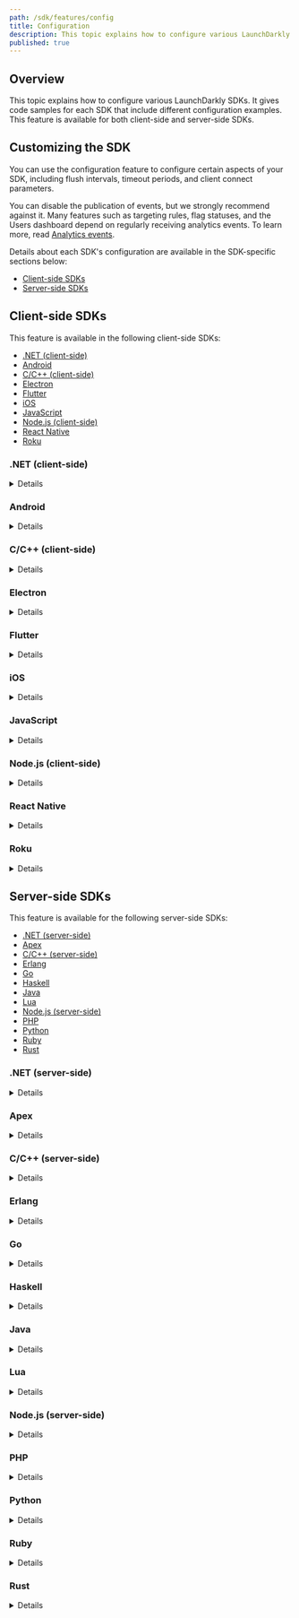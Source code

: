 ```yaml
---
path: /sdk/features/config
title: Configuration
description: This topic explains how to configure various LaunchDarkly SDKs, both client- and server-side.
published: true
---
```


## Overview

This topic explains how to configure various LaunchDarkly SDKs. It gives code samples for each SDK that include different configuration examples. This feature is available for both client-side and server-side SDKs.

## Customizing the SDK

You can use the configuration feature to configure certain aspects of your SDK, including flush intervals, timeout periods, and client connect parameters.

You can disable the publication of events, but we strongly recommend against it. Many features such as targeting rules, flag statuses, and the Users dashboard depend on regularly receiving analytics events. To learn more, read [Analytics events](/sdk/concepts/events).

Details about each SDK's configuration are available in the SDK-specific sections below:

* [Client-side SDKs](#client-side-sdks)
* [Server-side SDKs](#server-side-sdks)

## Client-side SDKs

This feature is available in the following client-side SDKs:

* [.NET (client-side)](#net-client-side)
* [Android](#android)
* [C/C++ (client-side)](#cc-client-side)
* [Electron](#electron)
* [Flutter](#flutter)
* [iOS](#ios)
* [JavaScript](#javascript)
* [Node.js (client-side)](#nodejs-client-side)
* [React Native](#react-native)
* [Roku](#roku)

### .NET (client-side)

<Details summary="Expand .NET (client-side) code sample">

This code sample shows you how to create a custom configuration object to pass custom parameters to the client. With it, we've configured the event queue flush frequency.

You can configure `Configuration.Builder`:

<CodeTabs
  defaultValue="csharp"
  values={[
    { label: 'C#', value: 'csharp', },
  ]
}>
<CodeTabItem value="csharp">

```csharp
Configuration config = LaunchDarkly.Client.Configuration
    .Builder("YOUR_SDK_KEY")
    .EventFlushInterval(TimeSpan.FromSeconds(2))
    .Build();
LdClient client = LdClient.Init(config, user);
```

</CodeTabItem>
</CodeTabs>

To learn more about the specific configuration options that are available in this SDK, read the [SDK's API docs](https://launchdarkly.github.io/dotnet-client-sdk/api/LaunchDarkly.Sdk.Client.Configuration.html).
</Details>

### Android

<Details summary="Expand Android code sample">

This code sample shows you how to configure the client connect and flush interval parameters:

<CodeTabs
  defaultValue="java"
  values={[
    { label: 'Java', value: 'java' },
    { label: 'Kotlin', value: 'kotlin' }
  ]
}>
<CodeTabItem value="java">

```java
LDConfig ldConfig = new LDConfig.Builder()
    .mobileKey("YOUR_MOBILE_KEY")
    .setConnectionTimeoutMillis(5000)
    .setEventsFlushIntervalMillis(5000)
    .build();
```

</CodeTabItem>
<CodeTabItem value="kotlin">

```kotlin
val ldConfig: LDConfig = LDConfig.Builder()
    .setMobileKey("YOUR_MOBILE_KEY")
    .setConnectionTimeoutMillis(5000)
    .setEventsFlushIntervalMillis(5000)
    .build()
```

</CodeTabItem>
</CodeTabs>

To learn more about the specific configuration options that are available in this SDK, read the [Javadoc](https://launchdarkly.github.io/android-client-sdk/com/launchdarkly/sdk/android/LDConfig.Builder.html).
</Details>

### C/C++ (client-side)

<Details summary="Expand C/C++ (client-side) code sample">

This code sample shows you how to configure the event queue capacity and flush interval parameters:

<CodeTabs
  defaultValue="c"
  values={[
    { label: 'C/C++', value: 'c' }
    ]
}>
<CodeTabItem value="c">

```c
struct LDConfig *config = LDConfigNew("YOUR_MOBILE_KEY");
LDConfigSetEventsCapacity(config, 1000);
LDConfigSetEventsFlushIntervalMillis(config, 30000);
```

</CodeTabItem>
</CodeTabs>

To learn more about the specific configuration options that are available in this SDK, read the [SDK's API docs](https://launchdarkly.github.io/c-client-sdk/config_8h.html).
</Details>

### Electron

<Details summary="Expand Electron code sample">

This code sample shows you how to create a custom configuration object to pass custom parameters to the client:

<CodeTabs
  defaultValue="js"
  values={[
    { label: 'JavaScript', value: 'js' },
    { label: 'TypeScript', value: 'ts' },
  ]
}>
<CodeTabItem value="js">

```js
const options = {
  allAttributesPrivate: true
};
const client = LDElectron.initializeInMain('YOUR_CLIENT_SIDE_ID', user, options);

```

</CodeTabItem>
<CodeTabItem value="ts">

```ts
import * as LDElectron from 'launchdarkly-electron-client-sdk'

const options: LDElectron.LDOptions = { allAttributesPrivate: true };
const client = LDElectron.initializeInMain('YOUR_CLIENT_SIDE_ID', user, options);
```

</CodeTabItem>
</CodeTabs>

To learn more about the specific configuration options that are available in this SDK, read the [SDK's API docs](https://launchdarkly.github.io/electron-client-sdk/interfaces/_launchdarkly_electron_client_sdk_.ldoptions.html).
</Details>

### Flutter

<Details summary="Expand Flutter code sample">

This code sample shows you how to configure the client connect and flush interval parameters:

<CodeTabs
  defaultValue="dart"
  values={[
    { label: 'Dart', value: 'dart' }
  ]
}>
<CodeTabItem value="dart">

```dart
LDConfig ldConfig = LDConfigBuilder('YOUR_MOBILE_KEY')
    .connectionTimeoutMillis(5000)
    .eventsFlushIntervalMillis(5000)
    .build();
```

</CodeTabItem>
</CodeTabs>

 To learn more about the specific configuration options that are available in this SDK, read the [SDK's API docs](https://launchdarkly.github.io/flutter-client-sdk/launchdarkly_flutter_client_sdk/LDConfigBuilder-class.html).
 </Details>

### iOS

<Details summary="Expand iOS code sample">

This code sample shows you how to configure the client connection timeout and event flush interval parameters:

<CodeTabs
  defaultValue="swift"
  values={[
    { label: 'Swift', value: 'swift'},
    { label: 'Objective-C', value: 'objc'},
  ]
}>
<CodeTabItem value="swift">

```swift
var ldConfig = LDConfig(mobileKey: "YOUR_MOBILE_KEY")
ldConfig.connectionTimeout = 10.0
ldConfig.eventFlushInterval = 30.0
```

</CodeTabItem>
<CodeTabItem value="objc">

```objectivec
LDConfig *ldConfig = [[LDConfig alloc] initWithMobileKey:@"YOUR_MOBILE_KEY"];
ldConfig.connectionTimeout = 10.0;
ldConfig.eventFlushInterval = 30.0;
```

</CodeTabItem>
</CodeTabs>

To learn more about the specific configuration options that are available in this SDK, read the [SDK's API docs](https://launchdarkly.github.io/ios-client-sdk/Structs/LDConfig.html).
</Details>

### JavaScript

<Details summary="Expand JavaScript code sample">

This code sample shows you how to create a custom configuration object to pass custom parameters to the client:

<CodeTabs
  defaultValue="js"
  values={[
    { label: 'JavaScript', value: 'js' },
    { label: 'TypeScript', value: 'ts'},
  ]
}>
<CodeTabItem value="js">

```js
const options = { allAttributesPrivate: true };
const client = LDClient.initialize('YOUR_CLIENT_SIDE_ID', user, options);

```

</CodeTabItem>
<CodeTabItem value="ts">

```ts
import * as LDClient from 'launchdarkly-js-client-sdk';

const options: LDClient.LDOptions = { allAttributesPrivate: true };
const client = LDClient.initialize('YOUR_CLIENT_SIDE_ID', user, options);
```

</CodeTabItem>
</CodeTabs>

To learn more about the specific configuration options that are available in this SDK, read the [SDK's API docs](https://launchdarkly.github.io/js-client-sdk/interfaces/_launchdarkly_js_client_sdk_.ldoptions.html).
</Details>

### Node.js (client-side)

<Details summary="Expand Node.js (client-side) code sample">

This code sample shows you how to create a custom configuration object to pass custom parameters to the client:

<CodeTabs defaultValue="js"
  values={[
    { label: 'JavaScript', value: 'js' },
    { label: 'TypeScript', value: 'ts'},
  ]
}>
<CodeTabItem value="js">

```js
const options = {
  flushInterval: 10000, // milliseconds
  allAttributesPrivate: true
};

const client = LDClient.initialize('YOUR_CLIENT_SIDE_ID', user, options);
```

</CodeTabItem>
<CodeTabItem value="ts">

```ts
import * as LDClient from 'launchdarkly-node-client-sdk';

const options: LDClient.LDOptions = {
  flushInterval: 10000, // milliseconds
  allAttributesPrivate: true,
};
const client = LDClient.initialize('YOUR_CLIENT_SIDE_ID', user, options);
```

</CodeTabItem>
</CodeTabs>

For a full guide to the available configuration options, read `LDOptions` in the [TypeScript reference](https://launchdarkly.github.io/node-client-sdk/interfaces/_launchdarkly_node_client_sdk_.ldoptions.html).
</Details>

### React Native

<Details summary="Expand React Native code sample">

This code sample shows you how to create a custom configuration object to pass custom parameters to the client.

The `config` object can include a variety of options. `mobileKey` is a required property, but all other properties are optional.

Here is an example:

<CodeTabs
  defaultValue="js"
  values={[
    { label: 'JavaScript', value: 'js'},
    { label: 'TypeScript', value: 'ts'},
  ]
}>
<CodeTabItem value="js">

```js
let config = {
  mobileKey: 'YOUR_MOBILE_KEY',
  connectionTimeoutMillis: 3000
  };
await client.configure(config, user);
```
</CodeTabItem>
<CodeTabItem value="ts">

```ts
import LDClient, * as ld from 'launchdarkly-react-native-client-sdk';

let config: ld.LDConfig = {
  mobileKey: 'YOUR_MOBILE_KEY',
  connectionTimeoutMillis: 3000
};
await client.configure(config, user);
```
</CodeTabItem>
</CodeTabs>

To learn more about the specific configuration options that are available in this SDK, read the [SDK's API docs](https://launchdarkly.github.io/react-native-client-sdk/index.html#LDConfig).
</Details>

### Roku

<Details summary="Expand Roku code sample">

This code sample shows you how to create a configuration object:

<CodeTabs
  defaultValue="brightscript"
  values={[
    { label: 'BrightScript', value: 'brightscript' },
  ]
}>
<CodeTabItem value="brightscript">

```brightscript
REM for a legacy Roku application
config = LaunchDarklyConfig("YOUR_MOBILE_KEY")

REM for a SceneGraph Roku Application
config = LaunchDarklyConfig("YOUR_MOBILE_KEY", CLIENT_SCENEGRAPH_NODE)

```

</CodeTabItem>
</CodeTabs>

We support the following configuration options for both SceneGraph and non-SceneGraph usage:

<CodeTabs
  defaultValue="brightscript"
  values={[
    { label: 'BrightScript', value: 'brightscript', },
  ]
}>
<CodeTabItem value="brightscript">

```brightscript
config.setAppURI(String)

config.setEventsURI(String)

config.setStreamURI(String)


config.setPollingIntervalSeconds(Integer)

config.setOffline(Boolean)


config.addPrivateAttribute(String)

config.setAllAttributesPrivate(Boolean)


config.setEventsCapacity(Integer)

config.setEventsFlushIntervalSeconds(Integer)

config.setStreaming(Boolean)

```

</CodeTabItem>
</CodeTabs>
</Details>

## Server-side SDKs

This feature is available for the following server-side SDKs:

* [.NET (server-side)](#net-server-side)
* [Apex](#apex)
* [C/C++ (server-side)](#cc-server-side)
* [Erlang](#erlang)
* [Go](#go)
* [Haskell](#haskell)
* [Java](#java)
* [Lua](#lua)
* [Node.js (server-side)](#nodejs-server-side)
* [PHP](#php)
* [Python](#python)
* [Ruby](#ruby)
* [Rust](#rust)

### .NET (server-side)

<Details summary="Expand .NET (server-side) code sample">

This code sample shows you how to pass custom parameters to the client by creating a custom configuration object:

<CodeTabs
  defaultValue="csharp"
  values={[
    { label: 'C#', value: 'csharp', },
    { label: 'C# (.NET SDK versions 5.14.x and earlier)', value: 'dotnet5', },
  ]
}>
<CodeTabItem value="csharp">

```csharp
var config = Configuration.Builder("YOUR_SDK_KEY")
    .Events(
        Components.SendEvents().FlushInterval(TimeSpan.FromSeconds(2))
    )
    .Build();
var client = new LdClient(config);
```

</CodeTabItem>
<CodeTabItem value="dotnet5">

```csharp
var config = Configuration.Builder("YOUR_SDK_KEY")
    .EventFlushInterval(TimeSpan.FromSeconds(2))
    .Build();
var client = new LdClient(config);
```

</CodeTabItem>
</CodeTabs>

For a complete list of configuration options for the client, including proxy settings, timeouts, and streaming/polling options, read the SDK's API documentation for [`ConfigurationBuilder`](https://launchdarkly.github.io/dotnet-server-sdk/api/LaunchDarkly.Sdk.Server.ConfigurationBuilder.html).
</Details>

### Apex

<Details summary="Expand Apex code sample">

This code sample shows you how to configure the client to redact all user attributes in events:

<CodeTabs
  defaultValue="java"
  values={[
    { label: 'Apex', value: 'java', },
  ]
}>
<CodeTabItem value="java">

```java
LDConfig config = new LDConfig.Builder()
    .setAllAttributesPrivate(true)
    .build();
```

</CodeTabItem>
<CodeTabItem value="c">

```c
struct LDConfig *config = LDConfigNew("YOUR_SDK_KEY");
LDConfigSetEventsCapacity(config, 1000);
LDConfigSetEventsFlushInterval(config, 30000);
```

</CodeTabItem>
</CodeTabs>

To learn more about the configuration options available for this SDK, read the [SDK's API docs](https://github.com/launchdarkly/apex-server-sdk/blob/master/doc.md#class-ldconfigbuilder).
</Details>

### C/C++ (server-side)

<Details summary="Expand C/C++ (server-side) code sample">

<Callout intent="alert">
<CalloutTitle>Finish setting up your configuration client before you call `LDClientInit`</CalloutTitle>
<CalloutDescription>

You must finish setting up your configuration object before you call `LDClientInit`. If you initialize the client before configuration is complete, the SDK will not use anything you provide after initialization.

</CalloutDescription>
</Callout>

This code sample shows you how to configure the event queue capacity and flush interval parameters:

<CodeTabs
  defaultValue="c"
  values={[
    { label:'C/C++', value: 'c' },
  ]
}>
<CodeTabItem value="c">

```c
struct LDConfig *config = LDConfigNew("YOUR_SDK_KEY");
LDConfigSetEventsCapacity(config, 1000);
LDConfigSetEventsFlushInterval(config, 30000);
```

</CodeTabItem>
</CodeTabs>

For a complete list of configuration options, read the [SDK's API docs](https://launchdarkly.github.io/c-server-sdk/config_8h.html).
</Details>

### Erlang

<Details summary="Expand Erlang code sample">

This code sample shows you how to pass custom parameters when the client starts with the `Options` map parameter. The code in this example turns off streaming, so the SDK connects to LaunchDarkly through polling.

To pass custom parameters:

<CodeTabs
  defaultValue="erlang"
  values={[
    { label: 'Erlang', value: 'erlang', }
  ]
}>
<CodeTabItem value="erlang">

```
% Specify options
ldclient:start_instance("YOUR_SDK_KEY", #{stream => false})

% With a custom instance name
ldclient:start_instance("YOUR_SDK_KEY", my_instance, #{stream => false})
```

</CodeTabItem>
</CodeTabs>
</Details>

### Go

<Details summary="Expand Go code sample">

This code sample shows you how to pass custom parameters to the client by creating a custom configuration object. The code in this sample configures the event flush interval parameter.

To pass custom parameters:

<CodeTabs
  defaultValue="go"
  values={[
    { label: 'Go', value: 'go', },
  ]
}>
<CodeTabItem value="go">

```go
import (
    ld "gopkg.in/launchdarkly/go-server-sdk.v5"
    "gopkg.in/launchdarkly/go-server-sdk.v5/ldcomponents"
)

var config ld.Config

config.Events = ldcomponents.SendEvents().FlushInterval(10 * time.Second)

client := ld.MakeCustomClient("YOUR_SDK_KEY", config, 5 * time.Second)
```

</CodeTabItem>
</CodeTabs>

To learn more about the configuration options, read [`Config`](https://pkg.go.dev/gopkg.in/launchdarkly/go-server-sdk.v5#Config).
</Details>

### Haskell

<Details summary="Expand Haskell code sample">

This code sample shows you how to pass custom parameters to the client by creating a custom configuration object. This example configures the event queue capacity and flush interval parameters.

To pass custom parameters:

<CodeTabs
  defaultValue="haskell"
  values={[
    { label: 'Haskell', value: 'haskell', }
  ]
}>
<CodeTabItem value="haskell">

```haskell
{-# LANGUAGE OverloadedStrings #-}

import LaunchDarkly.Server.Config

import Data.Function ((&))

config :: Config
config = (makeConfig "YOUR_SDK_KEY")
    & configSetEventsCapacity 1000
    & configSetFlushIntervalSeconds 30
```

</CodeTabItem>
</CodeTabs>

To learn more about the specific user properties that are available in this SDK, read the [SDK's API docs](https://launchdarkly.github.io/haskell-server-sdk/LaunchDarkly-Server-Config.html).
</Details>

### Java

<Details summary="Expand Java code sample">

This code sample shows you how to pass custom parameters to the client by creating a custom configuration object.

In this example, we've configured two properties for HTTP (the connect and socket timeouts), and one property for analytics events (the event flush interval).

To pass custom parameters:

<CodeTabs
  defaultValue="java"
  values={[
    { label: 'Java', value: 'java', },
  ]
}>
<CodeTabItem value="java">

```java
LDConfig config = new LDConfig.Builder()
  .http(
    Components.httpConfiguration()
      .connectTimeout(Duration.ofSeconds(3))
      .socketTimeout(Duration.ofSeconds(3))
  )
  .events(
    Components.sendEvents()
      .flushInterval(Duration.ofSeconds(10))
  )
  .build();
LDClient client = new LDClient("YOUR_SDK_KEY", config);
```

</CodeTabItem>
</CodeTabs>

For a complete list of configuration options for the client, including proxy settings, timeouts, and streaming/polling options, read the Javadoc for [LDConfig.Builder](http://launchdarkly.github.io/java-server-sdk/com/launchdarkly/sdk/server/LDConfig.Builder.html). You can also read the [4.x version](https://javadoc.io/doc/com.launchdarkly/launchdarkly-java-server-sdk/4.12.0/com/launchdarkly/client/LDConfig.Builder.html).
</Details>

### Lua

<Details summary="Expand Lua code sample">

This code sample shows you how to pass custom parameters to the client by creating a custom configuration object.

<Callout intent="alert">
<CalloutTitle>Finish setting up your configuration client before you call `LDClientInit`</CalloutTitle>
<CalloutDescription>

You must finish setting up your configuration object before you call `LDClientInit`. If you initialize the client before configuration is complete, the SDK will not use anything you provide after initialization.

</CalloutDescription>
</Callout>

Here, we've configured the event queue capacity and flush interval parameters:

<CodeTabs
  defaultValue="lua"
  values={[
    { label: 'Lua', value: 'lua', },
  ]
}>
<CodeTabItem value="lua">

```lua
local config = {
    key                 = YOUR_SDK_KEY,
    eventsCapacity      = 1000,
    eventsFlushInterval = 30000
}

local client = ld.clientInit(config, 1000)
```

</CodeTabItem>
</CodeTabs>

To learn more about configuration options, read the [SDK's API docs](https://launchdarkly.github.io/lua-server-sdk/modules/launchdarkly-server-sdk.html#makeClient).
</Details>

### Node.js (server-side)

<Details summary="Expand Node.js (server-side) code sample">

This code sample shows you how to pass custom parameters to the client by creating a custom configuration object:

<CodeTabs
  defaultValue="js"
  values={[
    { label: 'JavaScript', value: 'js', },
    { label: 'TypeScript', value: 'ts', },
  ]
}>
<CodeTabItem value="js">

```js
const options = {
  timeout: 3
};
client = ld.init('YOUR_SDK_KEY', options);
```

</CodeTabItem>
<CodeTabItem value="ts">

```ts
import * as ld from 'launchdarkly-node-server-sdk';

const options: ld.LDOptions = {
  timeout: 3,
};
const client = ld.init('YOUR_SDK_KEY', options);
```

</CodeTabItem>
</CodeTabs>

To learn more about the specific configuration options that are available in this SDK, read the [SDK's API docs](https://launchdarkly.github.io/node-server-sdk/interfaces/_launchdarkly_node_server_sdk_.LDOptions.html).
</Details>

### PHP

<Details summary="Expand PHP code sample">

This code sample uses the `cache` option, which passes as an array to the client constructor. There are a few additional options you can set in this array.

We've set the client connect timeout to three seconds in addition to providing a custom cache storage provider.

<Callout intent="alert">
<CalloutTitle>Sending events in PHP</CalloutTitle>
<CalloutDescription>

The LaunchDarkly SDK sends data back to our server to record events from track and variation calls. On our other platforms, this data is sent asynchronously, so that it adds no latency to serving web pages. PHP's shared-nothing architecture makes this difficult.

By default, LaunchDarkly forks an external process that executes `curl` to send this data. In practice, we've found that this is the most reliable way to send data without introducing latency to page load times. If your server does not have `curl` installed, or has other restrictions that make it impossible to invoke `curl` as an external process, you may need to implement a custom `EventProcessor` to send events to LaunchDarkly.

</CalloutDescription>
</Callout>

Here is an example:

<CodeTabs
  defaultValue="php"
  values={[
    { label: 'PHP', value: 'php', }
  ]
}>
<CodeTabItem value="php">

```php
$client = new LaunchDarkly\LDClient("YOUR_SDK_KEY", array("cache" => $cacheStorage, "connect_timeout" => 3));
```

</CodeTabItem>
</CodeTabs>

For a complete list of customizable parameters, read the documentation for the [LDClient constructor](http://launchdarkly.github.io/php-server-sdk/classes/LaunchDarkly-LDClient.html#method___construct).
</Details>

### Python

<Details summary="Expand Python code sample">

This code sample shows you how to pass custom parameters to the client by creating a custom configuration object:

<CodeTabs
  defaultValue="sdk7"
  values={[
    { label: 'Python', value: 'sdk7', },
    { label: 'Python (SDK versions 6.12.x and earlier)', value: 'sdk6', },
  ]
}>
<CodeTabItem value="sdk7">

```py
config = Config(sdk_key='YOUR_SDK_KEY', http=HTTPConfig(connect_timeout=5))
ldclient.set_config(config)
```

</CodeTabItem>
<CodeTabItem value="sdk6">

```py
config = Config(sdk_key='YOUR_SDK_KEY', connect_timeout=5)
ldclient.set_config(config)
```

</CodeTabItem>
</CodeTabs>

The `Config` type lets you specify a variety of options. To learn more about the specific configuration options that are available in this SDK, read the [SDK's API docs](https://launchdarkly-python-sdk.readthedocs.io/en/latest/api-main.html#module-ldclient.config).
</Details>

### Ruby

<Details summary="Expand Ruby code sample">

This code sample shows you how to configure the behavior of the client by creating a custom configuration object.

The client constructor takes a configuration object as an optional parameter. In this example, we've set the connection timeout to LaunchDarkly to one second, and the read timeout to two seconds.

To create a custom configuration object:

<CodeTabs
  defaultValue="ruby"
  values={[
    { label: 'Ruby', value: 'ruby', }
  ]
}>
<CodeTabItem value="ruby">

```ruby
config = LaunchDarkly::Config.new({connect_timeout: 1, read_timeout: 1})
client = LaunchDarkly::LDClient.new("YOUR_SDK_KEY", config)
```

</CodeTabItem>
</CodeTabs>

To learn more about the specific configuration options that are available in this SDK, read the [SDK's API docs](https://launchdarkly.github.io/ruby-server-sdk/LaunchDarkly/Config).
</Details>

### Rust

<Details summary="Expand Rust code sample">

This code sample shows you how to pass custom parameters to the client by creating a custom configuration object:

<CodeTabs
  defaultValue="rust"
  values={[
    { label: 'Rust', value: 'rust', }
  ]
}>
<CodeTabItem value="rust">

```rust
let config = ConfigBuilder::new("YOUR_SDK_KEY")
  .offline(true)
  .build();
let client = Client::build(config).unwrap();
```

</CodeTabItem>
</CodeTabs>

The `Config` type lets you specify a variety of options. To learn more about the specific configuration options that are available in this SDK, read the [SDK's API docs](https://docs.rs/launchdarkly-server-sdk/latest/launchdarkly_server_sdk/struct.Config.html).
</Details>
